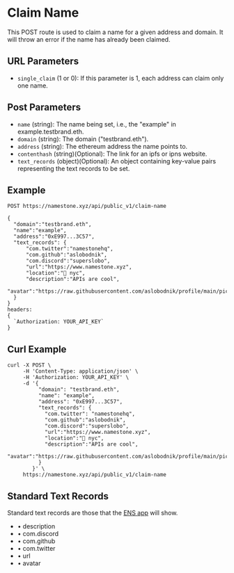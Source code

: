 # Claim Name

This POST route is used to claim a name for a given address and domain. It will throw an error if the name has already been claimed.

## URL Parameters

- `single_claim` (1 or 0): If this parameter is 1, each address can claim only one name.

## Post Parameters

- `name` (string): The name being set, i.e., the "example" in example.testbrand.eth.
- `domain` (string): The domain ("testbrand.eth").
- `address` (string): The ethereum address the name points to.
- `contenthash` (string)(Optional): The link for an ipfs or ipns website.
- `text_records` (object)(Optional): An object containing key-value pairs representing the text records to be set.

## Example

```
POST https://namestone.xyz/api/public_v1/claim-name

{
  "domain":"testbrand.eth",
  "name":"example",
  "address":"0xE997...3C57",
  "text_records": {
      "com.twitter":"namestonehq",
      "com.github":"aslobodnik",
      "com.discord":"superslobo",
      "url":"https://www.namestone.xyz",
      "location":"📍 nyc",
      "description":"APIs are cool",
      "avatar":"https://raw.githubusercontent.com/aslobodnik/profile/main/pic.jpeg"
  }
}
headers:
{
  `Authorization: YOUR_API_KEY`
}
```

## Curl Example

```
curl -X POST \
     -H 'Content-Type: application/json' \
     -H 'Authorization: YOUR_API_KEY' \
     -d '{
          "domain": "testbrand.eth",
          "name": "example",
          "address": "0xE997...3C57",
          "text_records": {
            "com.twitter": "namestonehq",
            "com.github":"aslobodnik",
            "com.discord":"superslobo",
            "url":"https://www.namestone.xyz",
            "location":"📍 nyc",
            "description":"APIs are cool",
            "avatar":"https://raw.githubusercontent.com/aslobodnik/profile/main/pic.jpeg"
          }
        }' \
     https://namestone.xyz/api/public_v1/claim-name
```

## Standard Text Records

Standard text records are those that the [ENS app](https://app.ens.domains/namestone.testbrand.eth) will show.

- • description
- • com.discord
- • com.github
- • com.twitter
- • url
- • avatar
